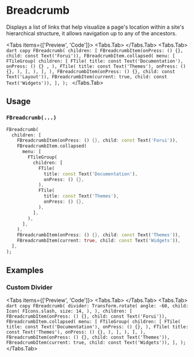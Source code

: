 
# Breadcrumb

Displays a list of links that help visualize a page's location within a site's hierarchical structure,
it allows navigation up to any of the ancestors.

<LinkBadgeGroup>
  <LinkBadge label="API Reference" href="https://pub.dev/documentation/forui/latest/forui.widgets.breadcrumb/" />
</LinkBadgeGroup>

<Tabs items={['Preview', 'Code']}>
  <Tabs.Tab>
    <Widget name="breadcrumb" variant="default" height={400} />
  </Tabs.Tab>
  <Tabs.Tab>
    ```dart copy FBreadcrumb( children: [ FBreadcrumbItem(onPress: () {}, child: const Text('Forui')),
    FBreadcrumbItem.collapsed( menu: [ FTileGroup( children: [ FTile( title: const Text('Documentation'), onPress: () {}
    , ), FTile( title: const Text('Themes'), onPress: () {}, ), ], ), ], ), FBreadcrumbItem(onPress: () {}, child: const
    Text('Layout')), FBreadcrumbItem(current: true, child: const Text('Widgets')), ], ); ```
  </Tabs.Tab>
</Tabs>

## Usage

### `FBreadcrumb(...)`

```dart copy
FBreadcrumb(
  children: [
    FBreadcrumbItem(onPress: () {}, child: const Text('Forui')),
    FBreadcrumbItem.collapsed(
      menu: [
        FTileGroup(
          children: [
            FTile(
              title: const Text('Documentation'),
              onPress: () {},
            ),
            FTile(
              title: const Text('Themes'),
              onPress: () {},
            ),
          ],
        ),
      ],
    ),
    FBreadcrumbItem(onPress: () {}, child: const Text('Themes')),
    FBreadcrumbItem(current: true, child: const Text('Widgets')),
  ],
);
```

## Examples

### Custom Divider

<Tabs items={['Preview', 'Code']}>
  <Tabs.Tab>
    <Widget name="breadcrumb" variant="divider" height={400} />
  </Tabs.Tab>
  <Tabs.Tab>
    ```dart copy FBreadcrumb( divider: Transform.rotate( angle: -60, child: Icon( FIcons.slash, size: 14, ), ),
    children: [ FBreadcrumbItem(onPress: () {}, child: const Text('Forui')), FBreadcrumbItem.collapsed( menu: [
    FTileGroup( children: [ FTile( title: const Text('Documentation'), onPress: () {}, ), FTile( title: const
    Text('Themes'), onPress: () {}, ), ], ), ], ), FBreadcrumbItem(onPress: () {}, child: const Text('Themes')),
    FBreadcrumbItem(current: true, child: const Text('Widgets')), ], ); ```
  </Tabs.Tab>
</Tabs>
